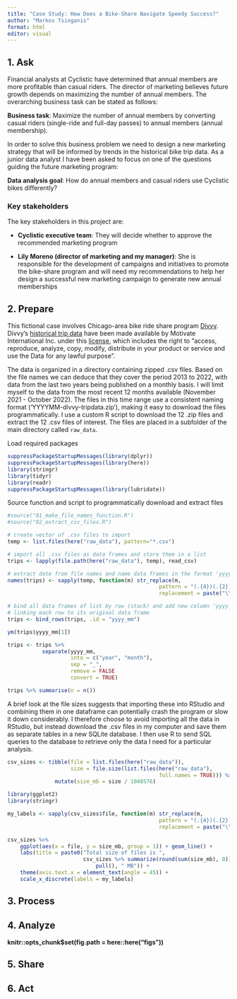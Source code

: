 ```yaml
---
title: "Case Study: How Does a Bike-Share Navigate Speedy Success?"
author: "Markos Tsinganis"
format: html
editor: visual
---
```


## 1. Ask

Financial analysts at Cyclistic have determined that annual members are more profitable than casual riders. The director of marketing believes future growth depends on maximizing the number of annual members. The overarching business task can be stated as follows:

**Business task**: Maximize the number of annual members by converting casual riders (single-ride and full-day passes) to annual members (annual membership).

In order to solve this business problem we need to design a new marketing strategy that will be informed by trends in the historical bike trip data. As a junior data analyst I have been asked to focus on one of the questions guiding the future marketing program:

**Data analysis goal**: How do annual members and casual riders use Cyclistic bikes differently?

### Key stakeholders

The key stakeholders in this project are:

-   **Cyclistic executive team**: They will decide whether to approve the recommended marketing program

-   **Lily Moreno (director of marketing and my manager)**: She is responsible for the development of campaigns and initiatives to promote the bike-share program and will need my recommendations to help her design a successful new marketing campaign to generate new annual memberships

## 2. Prepare

This fictional case involves Chicago-area bike ride share program [Divvy](https://divvybikes.com/). Divvy's [historical trip data](https://divvy-tripdata.s3.amazonaws.com/index.html) have been made available by Motivate International Inc. under this [license](https://ride.divvybikes.com/data-license-agreement), which includes the right to "access, reproduce, analyze, copy, modify, distribute in your product or service and use the Data for any lawful purpose".

The data is organized in a directory containing zipped .csv files. Based on the file names we can deduce that they cover the period 2013 to 2022, with data from the last two years being published on a monthly basis. I will limit myself to the data from the most recent 12 months available (November 2021 - October 2022). The files in this time range use a consistent naming format ('YYYYMM-divvy-tripdata.zip'), making it easy to download the files programmatically. I use a custom R script to download the 12 .zip files and extract the 12 .csv files of interest. The files are placed in a subfolder of the main directory called `raw_data`.

Load required packages

```r
suppressPackageStartupMessages(library(dplyr))
suppressPackageStartupMessages(library(here))
library(stringr)
library(tidyr)
library(readr)
suppressPackageStartupMessages(library(lubridate))
```

Source function and script to programmatically download and extract files

```r
#source("01_make_file_names_function.R")
#source("02_extract_csv_files.R")
```

```r
# create vector of .csv files to import
temp <- list.files(here("raw_data"), pattern="*.csv")

# import all .csv files as data frames and store them in a list
trips <- lapply(file.path(here("raw_data"), temp), read_csv)

# extract date from file names and name data frames in the format 'yyyy_mm'
names(trips) <- sapply(temp, function(m) str_replace(m,
                                                pattern = "(.{4})(.{2})(.*)",
                                                replacement = paste("\\1_\\2")))

# bind all data frames of list by row (stack) and add new column 'yyyy_mm'
# linking each row to its original data frame
trips <- bind_rows(trips, .id = "yyyy_mm")

ym(trips$yyyy_mm[1])

trips <- trips %>% 
           separate(yyyy_mm,
                    into = c("year", "month"),
                    sep = "_",
                    remove = FALSE
                    convert = TRUE)

trips %>% summarise(n = n())
```




A brief look at the file sizes suggests that importing these into RStudio and combining them in one dataframe can potentially crash the program or slow it down considerably. I therefore choose to avoid importing all the data in RStudio, but instead download the .csv files in my computer and save them as separate tables in a new SQLite database. I then use R to send SQL queries to the database to retrieve only the data I need for a particular analysis.

```r
csv_sizes <- tibble(file = list.files(here("raw_data")),
                    size = file.size(list.files(here("raw_data"),
                                                full.names = TRUE))) %>% 
               mutate(size_mb = size / 1048576)

library(ggplot2)
library(stringr)

my_labels <- sapply(csv_sizes$file, function(m) str_replace(m,
                                                pattern = "(.{4})(.{2})(.*)",
                                                replacement = paste("\\1-\\2")))

csv_sizes %>% 
    ggplot(aes(x = file, y = size_mb, group = 1)) + geom_line() +
    labs(title = paste0("Total size of files is ",
                        csv_sizes %>% summarize(round(sum(size_mb), 0)) %>% 
                            pull(), " MB")) +
    theme(axis.text.x = element_text(angle = 45)) +
    scale_x_discrete(labels = my_labels)


```

## 3. Process

## 4. Analyze

**knitr::opts_chunk\$set(fig.path = here::here("figs"))**

## 5. Share

## 6. Act
